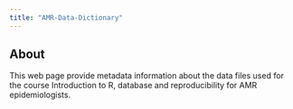 ```yaml
---
title: "AMR-Data-Dictionary"
---
```


## About

This web page provide metadata information about the data files used for the course Introduction to R, database and reproducibility for AMR epidemiologists.

